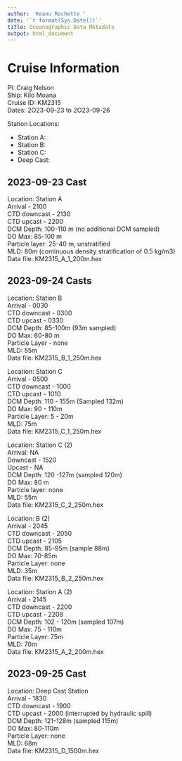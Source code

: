 ```yaml
---
author: 'Keanu Rochette '
date: '`r format(Sys.Date())`'
title: Oceanographic Data Metadata
output: html_document
---
```


# Cruise Information 
PI: Craig Nelson  
Ship: Kilo Moana  
Cruise ID: KM2315  
Dates: 2O23-09-23 to 2O23-09-26  

Station Locations:  

- Station A:  
- Station B:  
- Station C:   
- Deep Cast:  


## 2023-09-23 Cast

Location: Station A  
Arrival - 2100  
CTD downcast - 2130  
CTD upcast - 2200  
DCM Depth: 100-110 m (no additional DCM sampled)  
DO Max: 85-100 m  
Particle layer: 25-40 m, unstratified  
MLD: 80m (continuous density stratification of 0.5 kg/m3)  
Data file: KM2315_A_1_200m.hex  



## 2023-09-24 Casts

Location: Station B  
Arrival - 0030  
CTD downcast - 0300  
CTD upcast - 0330  
DCM Depth: 85-100m (93m sampled)  
DO Max: 60-80 m  
Particle Layer - none  
MLD: 55m  
Data file: KM2315_B_1_250m.hex  

Location: Station C  
Arrival - 0500  
CTD downcast - 1000  
CTD upcast - 1010  
DCM Depth: 110 - 155m (Sampled 132m)   
DO Max: 90 - 110m  
Particle Layer: 5 - 20m   
MLD: 75m  
Data file: KM2315_C_1_250m.hex  

Location: Station C (2)  
Arrival: NA  
Downcast - 1520  
Upcast - NA  
DCM Depth: 120 -127m (sampled 120m)  
DO Max: 80 m  
Particle layer: none  
MLD: 55m  
Data file: KM2315_C_2_250m.hex  

Location: B (2)  
Arrival - 2045  
CTD downcast - 2050  
CTD upcast - 2105  
DCM Depth: 85-95m (sample 88m)  
DO Max: 70-85m  
Particle Layer: none  
MLD: 35m  
Data file: KM2315_B_2_250m.hex  

Location: Station A (2)  
Arrival - 2145  
CTD downcast - 2200  
CTD upcast - 2208  
DCM Depth: 102 - 120m (sampled 107m)   
DO Max: 75 - 110m  
Particle Layer: 75m  
MLD: 70m  
Data file: KM2315_A_2_200m.hex  


## 2023-09-25 Cast  

Location: Deep Cast Station   
Arrival - 1830  
CTD downcast - 1900  
CTD upcast - 2000 (interrupted by hydraulic spill)  
DCM Depth: 121-128m (sampled 115m)  
DO Max: 80-110m  
Particle Layer: none  
MLD: 68m  
Data file: KM2315_D_1500m.hex  



